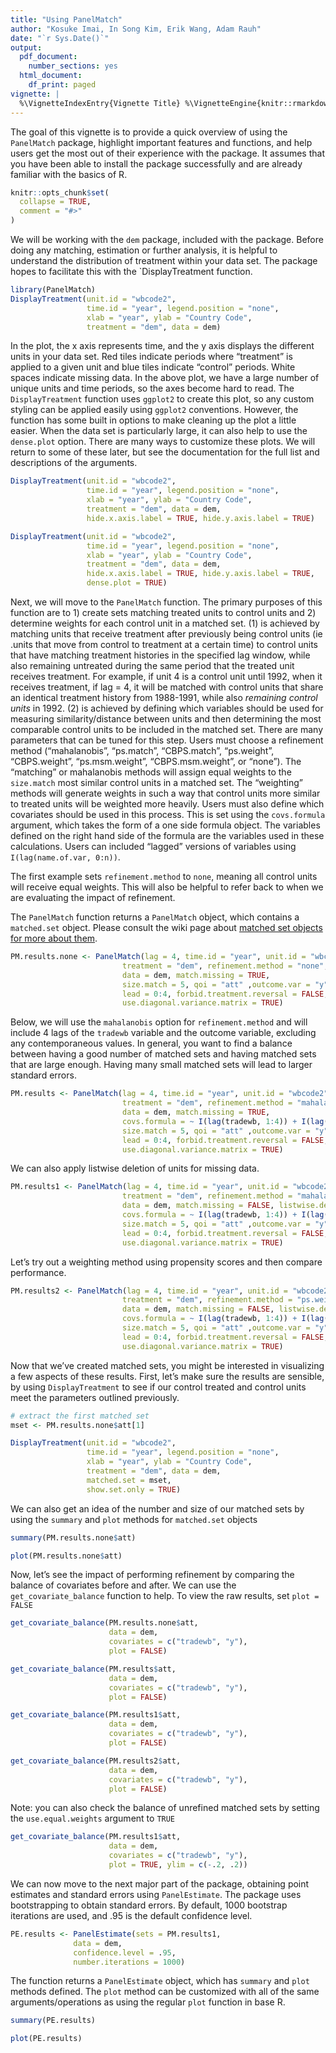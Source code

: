 ```yaml
---
title: "Using PanelMatch"
author: "Kosuke Imai, In Song Kim, Erik Wang, Adam Rauh"
date: "`r Sys.Date()`"
output:
  pdf_document:
    number_sections: yes
  html_document:
    df_print: paged
vignette: |
  %\VignetteIndexEntry{Vignette Title} %\VignetteEngine{knitr::rmarkdown} %\VignetteEncoding{UTF-8}
---
```


The goal of this vignette is to provide a quick overview of using the `PanelMatch` package, highlight important features and functions, and help users get the most out of their experience with the package. It assumes that you have been able to install the package successfully and are already familiar with the basics of R.

```r
knitr::opts_chunk$set(
  collapse = TRUE,
  comment = "#>"
)
```

We will be working with the `dem` package, included with the package. Before doing any matching, estimation or further analysis, it is helpful to understand the distribution of treatment within your data set. The package hopes to facilitate this with the `DisplayTreatment function. 


```r
library(PanelMatch)
DisplayTreatment(unit.id = "wbcode2",
                 time.id = "year", legend.position = "none",
                 xlab = "year", ylab = "Country Code",
                 treatment = "dem", data = dem)
```
In the plot, the x axis represents time, and the y axis displays the different units in your data set. Red tiles indicate periods where "treatment" is applied to a given unit and blue tiles indicate "control" periods. White spaces indicate missing data. In the above plot, we have a large number of unique units and time periods, so the axes become hard to read. The `DisplayTreatment` function uses `ggplot2` to create this plot, so any custom styling can be applied easily using `ggplot2` conventions. However, the function has some built in options to make cleaning up the plot a little easier. When the data set is particularly large, it can also help to use the `dense.plot` option. There are many ways to customize these plots. We will return to some of these later, but see the documentation for the full list and descriptions of the arguments. 


```r
DisplayTreatment(unit.id = "wbcode2",
                 time.id = "year", legend.position = "none",
                 xlab = "year", ylab = "Country Code",
                 treatment = "dem", data = dem, 
                 hide.x.axis.label = TRUE, hide.y.axis.label = TRUE)

DisplayTreatment(unit.id = "wbcode2",
                 time.id = "year", legend.position = "none",
                 xlab = "year", ylab = "Country Code",
                 treatment = "dem", data = dem, 
                 hide.x.axis.label = TRUE, hide.y.axis.label = TRUE, 
                 dense.plot = TRUE)
```

Next, we will move to the `PanelMatch` function. The primary purposes of this function are to 1) create sets matching treated units to control units and 2) determine weights for each control unit in a matched set. (1) is achieved by matching units that receive treatment after previously being control units (ie .units that move from control to treatment at a certain time) to control units that have matching treatment histories in the specified lag window, while also remaining untreated during the same period that the treated unit receives treatment. For example, if unit 4 is a control unit until 1992, when it receives treatment, if lag = 4, it will be matched with control units that share an identical treatment history from 1988-1991, while also *remaining control units* in 1992. (2) is achieved by defining which variables should be used for measuring similarity/distance between units and then determining the most comparable control units to be included in the matched set. There are many parameters that can be tuned for this step. Users must choose a refinement method ("mahalanobis", "ps.match", "CBPS.match", "ps.weight", "CBPS.weight", "ps.msm.weight", "CBPS.msm.weight", or "none"). The "matching" or mahalanobis methods will assign equal weights to the `size.match` most similar control units in a matched set. The "weighting" methods will generate weights in such a way that control units more similar to treated units will be weighted more heavily. Users must also define which covariates should be used in this process. This is set using the `covs.formula` argument, which takes the form of a one side formula object. The variables defined on the right hand side of the formula are the variables used in these calculations. Users can included "lagged" versions of variables using `I(lag(name.of.var, 0:n))`.


The first example sets `refinement.method` to `none`, meaning all control units will receive equal weights. This will also be helpful to refer back to when we are evaluating the impact of refinement.

The `PanelMatch` function returns a `PanelMatch` object, which contains a `matched.set` object. Please consult the wiki page about [matched set objects for more about them](https://github.com/insongkim/PanelMatch/wiki/Matched-Set-Objects).

```r
PM.results.none <- PanelMatch(lag = 4, time.id = "year", unit.id = "wbcode2", 
                         treatment = "dem", refinement.method = "none", 
                         data = dem, match.missing = TRUE, 
                         size.match = 5, qoi = "att" ,outcome.var = "y",
                         lead = 0:4, forbid.treatment.reversal = FALSE, 
                         use.diagonal.variance.matrix = TRUE)
```


Below, we will use the `mahalanobis` option for `refinement.method` and will include 4 lags of the `tradewb` variable and the outcome variable, excluding any contemporaneous values. In general, you want to find a balance between having a good number of matched sets and having matched sets that are large enough. Having many small matched sets will lead to larger standard errors. 

```r
PM.results <- PanelMatch(lag = 4, time.id = "year", unit.id = "wbcode2", 
                         treatment = "dem", refinement.method = "mahalanobis", 
                         data = dem, match.missing = TRUE, 
                         covs.formula = ~ I(lag(tradewb, 1:4)) + I(lag(y, 1:4)), 
                         size.match = 5, qoi = "att" ,outcome.var = "y",
                         lead = 0:4, forbid.treatment.reversal = FALSE, 
                         use.diagonal.variance.matrix = TRUE)
```

We can also apply listwise deletion of units for missing data. 
```r
PM.results1 <- PanelMatch(lag = 4, time.id = "year", unit.id = "wbcode2", 
                         treatment = "dem", refinement.method = "mahalanobis", 
                         data = dem, match.missing = FALSE, listwise.delete = TRUE, 
                         covs.formula = ~ I(lag(tradewb, 1:4)) + I(lag(y, 1:4)), 
                         size.match = 5, qoi = "att" ,outcome.var = "y",
                         lead = 0:4, forbid.treatment.reversal = FALSE, 
                         use.diagonal.variance.matrix = TRUE)
```

Let's try out a weighting method using propensity scores and then compare performance.
```r
PM.results2 <- PanelMatch(lag = 4, time.id = "year", unit.id = "wbcode2", 
                         treatment = "dem", refinement.method = "ps.weight", 
                         data = dem, match.missing = FALSE, listwise.delete = TRUE, 
                         covs.formula = ~ I(lag(tradewb, 1:4)) + I(lag(y, 1:4)), 
                         size.match = 5, qoi = "att" ,outcome.var = "y",
                         lead = 0:4, forbid.treatment.reversal = FALSE, 
                         use.diagonal.variance.matrix = TRUE)
```


Now that we've created matched sets, you might be interested in visualizing a few aspects of these results. First, let's make sure the results are sensible, by using `DisplayTreatment` to see if our control treated and control units meet the parameters outlined previously.

```r
# extract the first matched set
mset <- PM.results.none$att[1]

DisplayTreatment(unit.id = "wbcode2",
                 time.id = "year", legend.position = "none",
                 xlab = "year", ylab = "Country Code",
                 treatment = "dem", data = dem,
                 matched.set = mset,
                 show.set.only = TRUE)

```

We can also get an idea of the number and size of our matched sets by using the `summary` and `plot` methods for `matched.set` objects

```r
summary(PM.results.none$att)

plot(PM.results.none$att)
```

Now, let's see the impact of performing refinement by comparing the balance of covariates before and after. We can use the `get_covariate_balance` function to help. To view the raw results, set `plot = FALSE` 

```r
get_covariate_balance(PM.results.none$att,
                      data = dem,
                      covariates = c("tradewb", "y"),
                      plot = FALSE)

get_covariate_balance(PM.results$att,
                      data = dem,
                      covariates = c("tradewb", "y"),
                      plot = FALSE)

get_covariate_balance(PM.results1$att,
                      data = dem,
                      covariates = c("tradewb", "y"), 
                      plot = FALSE)

get_covariate_balance(PM.results2$att,
                      data = dem,
                      covariates = c("tradewb", "y"), 
                      plot = FALSE)


```
Note: you can also check the balance of unrefined matched sets by setting the `use.equal.weights` argument to `TRUE`

```r
get_covariate_balance(PM.results1$att,
                      data = dem,
                      covariates = c("tradewb", "y"), 
                      plot = TRUE, ylim = c(-.2, .2))
```


We can now move to the next major part of the package, obtaining point estimates and standard errors using `PanelEstimate`. The package uses bootstrapping to obtain standard errors. By default, 1000 bootstrap iterations are used, and .95 is the default confidence level. 

```r
PE.results <- PanelEstimate(sets = PM.results1,
              data = dem,
              confidence.level = .95,
              number.iterations = 1000)
```

The function returns a `PanelEstimate` object, which has `summary` and `plot` methods defined. The `plot` method can be customized with all of the same arguments/operations as using the regular `plot` function in base R. 


```r
summary(PE.results)

plot(PE.results)
```






